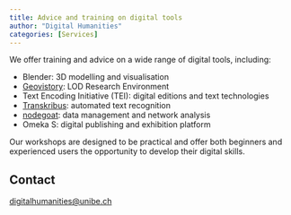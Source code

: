 ```yaml
---
title: Advice and training on digital tools
author: "Digital Humanities"
categories: [Services]
---
```


We offer training and advice on a wide range of digital tools, including:

-   Blender: 3D modelling and visualisation
-   [Geovistory](../geovistory/index.qmd): LOD Research Environment
-   Text Encoding Initiative (TEI): digital editions and text technologies
-   [Transkribus](../transkribus/index.qmd): automated text recognition
-   [nodegoat](../nodegoat-go/index.qmd): data management and network analysis
-   Omeka S: digital publishing and exhibition platform

Our workshops are designed to be practical and offer both beginners and experienced users the opportunity to develop their digital skills.

## Contact

[digitalhumanities\@unibe.ch](mailto:digitalhumanities@unibe.ch)